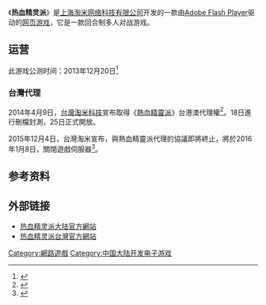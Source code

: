 {{Infobox VG
| title     = 热血精灵派
| genre     = [[虚拟社区|社区]][[养成|养成]]类<br />[[网页游戏|网页游戏]]
| platform  = [[Adobe_Flash|Adobe Flash]]
| developer = [[上海淘米|上海淘米]]
| publisher = {{Vgrelease|CN|上海淘米|TWHK|[[台灣淘米|台灣淘米]]}}
| released  = 2013年
| onlinegame = 1
}}
《'''热血精灵派'''》是[[上海淘米网络科技有限公司|上海淘米网络科技有限公司]]开发的一款由[[Adobe_Flash_Player|Adobe Flash Player]]驱动的[[网页游戏|网页游戏]]，它是一款回合制多人对战游戏。

==运营==
此游戏公测时间：2013年12月20日<ref>{{Cite web |url = http://www.juxia.com/news/2013-12-9/105737.html |title = 淘米《热血精灵派》12月20日公测 |author =  |date = 2013-12-09 |publisher = 聚侠网 |language = zh-cn |accessdate = 2015-12-08 |quote = 淘米首款多精灵对战游戏《热血精灵派》，即将在12月20日重磅公测！ |archive-url = https://web.archive.org/web/20151210201255/http://www.juxia.com/news/2013-12-9/105737.html |archive-date = 2015-12-10 |dead-url = yes }}</ref>

===台灣代理===
2014年4月9日，[[台灣淘米科技|台灣淘米科技]]宣布取得《[[熱血精靈派|熱血精靈派]]》台港澳代理權<ref>{{Cite web |url = http://bbs.61.com.tw/viewthread.php?tid=412096 |title = 【新聞發布】熱血精靈派台港澳代理權確定 |author =  |date = 2014-04-09 |publisher = 台灣淘米論壇 |language = zh-tw |accessdate = 2015-12-08 |quote = 台灣淘米今(9)日宣布取得上海淘米研發的多精靈陣型戰鬥網頁遊戲《熱血精靈派》台港澳獨家代理權... |archive-date = 2018-12-21 |archive-url = https://web.archive.org/web/20181221182859/http://bbs.61.com.tw/viewthread.php?tid=412096 |dead-url = no }}</ref>。18日進行刪檔封測，25日正式開放。

2015年12月4日，台灣淘米宣布，與熱血精靈派代理的協議即將終止，將於2016年1月8日，關閉遊戲伺服器<ref>{{Cite web |url = http://bbs.61.com.tw/viewthread.php?tid=446873 |title = 【系統公告】《熱血精靈派》營運結束公告 |author =  |date = 2014-04-09 |publisher = 台灣淘米論壇 |language = zh-tw |accessdate = 2015-12-08 |quote = 由於與《熱血精靈派》代理的協議即將終止，雖有萬般不捨，但天下無不散之筵席，故《熱血精靈派》將於2016年1月8日(五) 00:00正式結束營運並停止所有相關服務... |archive-date = 2018-12-22 |archive-url = https://web.archive.org/web/20181222173117/http://bbs.61.com.tw/viewthread.php?tid=446873 |dead-url = no }}</ref>。

==参考资料==
{{reflist}}
== 外部链接 ==
* [http://jl.61.com 热血精灵派大陆官方網站]
* [https://web.archive.org/web/20140803175223/http://jl.61.com.tw/home 热血精灵派台灣官方網站]

{{taomee}}

[[Category:網路遊戲|Category:網路遊戲]]
[[Category:中国大陆开发电子游戏|Category:中国大陆开发电子游戏]]